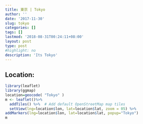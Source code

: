 ```yaml
---
title: 東京 | Tokyo
author: ''
date: '2017-11-30'
slug: tokyo
categories: []
tags: []
lastmod: '2018-08-31T00:24:11+08:00'
layout: post
type: post
#highlight: no
description: 'Its Tokyo'
---
```


## Location:
```r
library(leaflet)
library(ggmap)
location=geocode( "Tokyo" )
m <- leaflet()%>%
  addTiles() %>%  # Add default OpenStreetMap map tiles
  setView(lng=location$lon, lat=location$lat, zoom = 05) %>%
addMarkers(lng=location$lon, lat=location$lat, popup="Tokyo")
m

```




